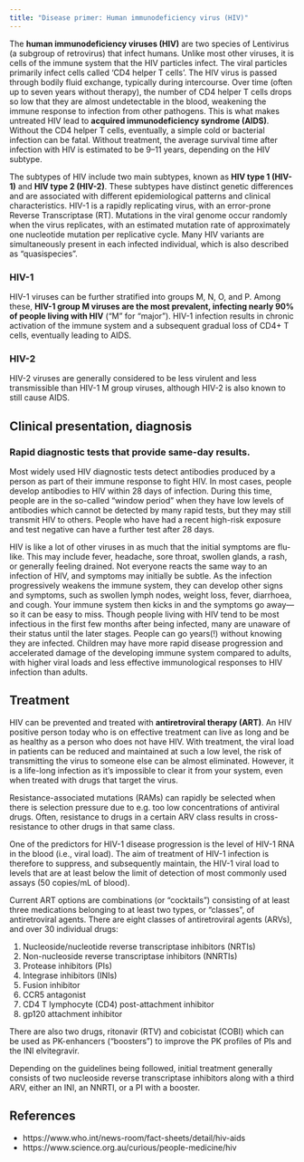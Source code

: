 ```yaml
---
title: "Disease primer: Human immunodeficiency virus (HIV)"
---
```


The **human immunodeficiency viruses (HIV)** are two species of Lentivirus (a subgroup of retrovirus) that infect humans.
Unlike most other viruses, it is cells of the immune system that the HIV particles infect.
The viral particles primarily infect cells called ‘CD4 helper T cells’.
The HIV virus is passed through bodily fluid exchange, typically during intercourse.
Over time (often up to seven years without therapy), the number of CD4 helper T cells drops so low that they are almost undetectable in the blood, weakening the immune response to infection from other pathogens.
This is what makes untreated HIV lead to **acquired immunodeficiency syndrome (AIDS)**.
Without the CD4 helper T cells, eventually, a simple cold or bacterial infection can be fatal.
Without treatment, the average survival time after infection with HIV is estimated to be 9--11 years, depending on the HIV subtype.

The subtypes of HIV include two main subtypes, known as **HIV type 1 (HIV-1)** and **HIV type 2 (HIV-2)**.
These subtypes have distinct genetic differences and are associated with different epidemiological patterns and clinical characteristics.
HIV-1 is a rapidly replicating virus, with an error-prone Reverse Transcriptase (RT).
Mutations in the viral genome occur randomly when the virus replicates, with an estimated mutation rate of approximately one nucleotide mutation per replicative cycle.
Many HIV variants are simultaneously present in each infected individual, which is also described as “quasispecies”.

### HIV-1

HIV-1 viruses can be further stratified into groups M, N, O, and P.
Among these, **HIV-1 group M viruses are the most prevalent, infecting nearly 90% of people living with HIV** ("M" for "major").
HIV-1 infection results in chronic activation of the immune system and a subsequent gradual loss of CD4+ T cells, eventually leading to AIDS.

### HIV-2

HIV-2 viruses are generally considered to be less virulent and less transmissible than HIV-1 M group viruses, although HIV-2 is also known to still cause AIDS.

## Clinical presentation, diagnosis

### Rapid diagnostic tests that provide same-day results.

Most widely used HIV diagnostic tests detect antibodies produced by a person as part of their immune response to fight HIV.
In most cases, people develop antibodies to HIV within 28 days of infection.
During this time, people are in the so-called “window period” when they have low levels of antibodies which cannot be detected by many rapid tests, but they may still transmit HIV to others.
People who have had a recent high-risk exposure and test negative can have a further test after 28 days.

HIV is like a lot of other viruses in as much that the initial symptoms are flu-like.
This may include fever, headache, sore throat, swollen glands, a rash, or generally feeling drained.
Not everyone reacts the same way to an infection of HIV, and symptoms may initially be subtle.
As the infection progressively weakens the immune system, they can develop other signs and symptoms, such as swollen lymph nodes, weight loss, fever, diarrhoea, and cough.
Your immune system then kicks in and the symptoms go away—so it can be easy to miss.
Though people living with HIV tend to be most infectious in the first few months after being infected, many are unaware of their status until the later stages.
People can go years(!) without knowing they are infected.
Children may have more rapid disease progression and accelerated damage of the developing immune system compared to adults, with higher viral loads and less effective immunological responses to HIV infection than adults.

## Treatment

HIV can be prevented and treated with **antiretroviral therapy (ART)**.
An HIV positive person today who is on effective treatment can live as long and be as healthy as a person who does not have HIV.
With treatment, the viral load in patients can be reduced and maintained at such a low level, the risk of transmitting the virus to someone else can be almost eliminated.
However, it is a life-long infection as it’s impossible to clear it from your system, even when treated with drugs that target the virus.

Resistance-associated mutations (RAMs) can rapidly be selected when there is selection pressure due to e.g. too low concentrations of antiviral drugs.
Often, resistance to drugs in a certain ARV class results in cross-resistance to other drugs in that same class.

One of the predictors for HIV-1 disease progression is the level of HIV-1 RNA in the blood (i.e., viral load).
The aim of treatment of HIV-1 infection is therefore to suppress, and subsequently maintain, the HIV-1 viral load to levels that are at least below the limit of detection of most commonly used assays (50 copies/mL of blood).

Current ART options are combinations (or "cocktails") consisting of at least three medications belonging to at least two types, or "classes", of antiretroviral agents.
There are eight classes of antiretroviral agents (ARVs), and over 30 individual drugs:

1. Nucleoside/nucleotide reverse transcriptase inhibitors (NRTIs)
2. Non-nucleoside reverse transcriptase inhibitors (NNRTIs)
3. Protease inhibitors (PIs)
4. Integrase inhibitors (INIs)
5. Fusion inhibitor
6. CCR5 antagonist
7. CD4 T lymphocyte (CD4) post-attachment inhibitor
8. gp120 attachment inhibitor

There are also two drugs, ritonavir (RTV) and cobicistat (COBI) which can be used as PK-enhancers ("boosters") to improve the PK profiles of PIs and the INI elvitegravir.

Depending on the guidelines being followed, initial treatment generally consists of two nucleoside reverse transcriptase inhibitors along with a third ARV, either an INI, an NNRTI, or a PI with a booster.

## References

* https://www.who.int/news-room/fact-sheets/detail/hiv-aids
* https://www.science.org.au/curious/people-medicine/hiv
